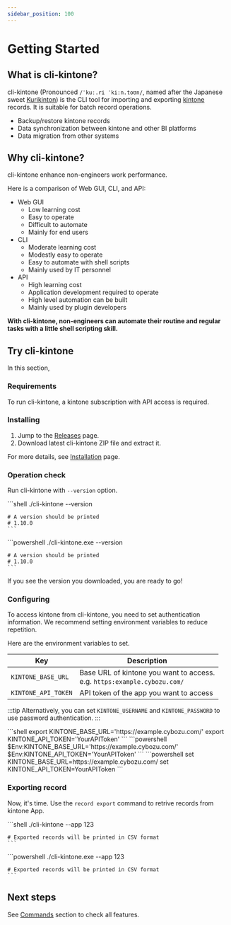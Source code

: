```yaml
---
sidebar_position: 100
---
```


# Getting Started

## What is cli-kintone?

cli-kintone (Pronounced `/ˈkuː.ri ˈkiːn.toʊn/`, named after the Japanese sweet [Kurikinton](https://visitgifu.com/see-do/kurikinton/)) is the CLI tool for importing and exporting [kintone](https://www.kintone.com/en-us/) records. It is suitable for batch record operations.

- Backup/restore kintone records
- Data synchronization between kintone and other BI platforms
- Data migration from other systems

## Why cli-kintone?

cli-kintone enhance non-engineers work performance.

Here is a comparison of Web GUI, CLI, and API:

- Web GUI
  - Low learning cost
  - Easy to operate
  - Difficult to automate
  - Mainly for end users
- CLI
  - Moderate learning cost
  - Modestly easy to operate
  - Easy to automate with shell scripts
  - Mainly used by IT personnel
- API
  - High learning cost
  - Application development required to operate
  - High level automation can be built
  - Mainly used by plugin developers

**With cli-kintone, non-engineers can automate their routine and regular tasks with a little shell scripting skill.**

## Try cli-kintone

In this section,

### Requirements

To run cli-kintone, a kintone subscription with API access is required.

### Installing

1. Jump to the [Releases](https://github.com/kintone/cli-kintone/releases) page.
2. Download latest cli-kintone ZIP file and extract it.

For more details, see [Installation](./installation) page.

### Operation check

Run cli-kintone with `--version` option.


<Tabs>
  <TabItem value="linux-macos" label="Linux/macOS" default>
    ```shell
    ./cli-kintone --version

    # A version should be printed
    # 1.10.0
    ```
  </TabItem>
  <TabItem value="windows" label="Windows">
    ```powershell
    ./cli-kintone.exe --version

    # A version should be printed
    # 1.10.0
    ```
  </TabItem>
</Tabs>


If you see the version you downloaded, you are ready to go!

### Configuring

To access kintone from cli-kintone, you need to set authentication information.
We recommend setting environment variables to reduce repetition.

Here are the environment variables to set.

|Key|Description|
|-|-|
|`KINTONE_BASE_URL`|Base URL of kintone you want to access.<br/>e.g. `https:example.cybozu.com/`|
|`KINTONE_API_TOKEN`|API token of the app you want to access|

:::tip
Alternatively, you can set `KINTONE_USERNAME` and `KINTONE_PASSWORD` to use password authentication.
:::

<Tabs>
  <TabItem value="linux-macos" label="Linux/macOS" default>
    ```shell
    export KINTONE_BASE_URL='https://example.cybozu.com/'
    export KINTONE_API_TOKEN='YourAPIToken'
    ```
  </TabItem>
  <TabItem value="windows-powershell" label="Windows (PowerShell)">
    ```powershell
    $Env:KINTONE_BASE_URL='https://example.cybozu.com/'
    $Env:KINTONE_API_TOKEN='YourAPIToken'
    ```
  </TabItem>
  <TabItem value="windows-cmd" label="Windows (Cmd)">
    ```powershell
    set KINTONE_BASE_URL=https://example.cybozu.com/
    set KINTONE_API_TOKEN=YourAPIToken
    ```
  </TabItem>
</Tabs>

### Exporting record

Now, it's time. Use the `record export` command to retrive records from kintone App.

<Tabs>
  <TabItem value="linux-macos" label="Linux/macOS" default>
    ```shell
    ./cli-kintone --app 123

    # Exported records will be printed in CSV format
    ```
  </TabItem>
  <TabItem value="windows" label="Windows">
    ```powershell
    ./cli-kintone.exe --app 123

    # Exported records will be printed in CSV format
    ```
  </TabItem>
</Tabs>

## Next steps

See [Commands](/commands) section to check all features.
